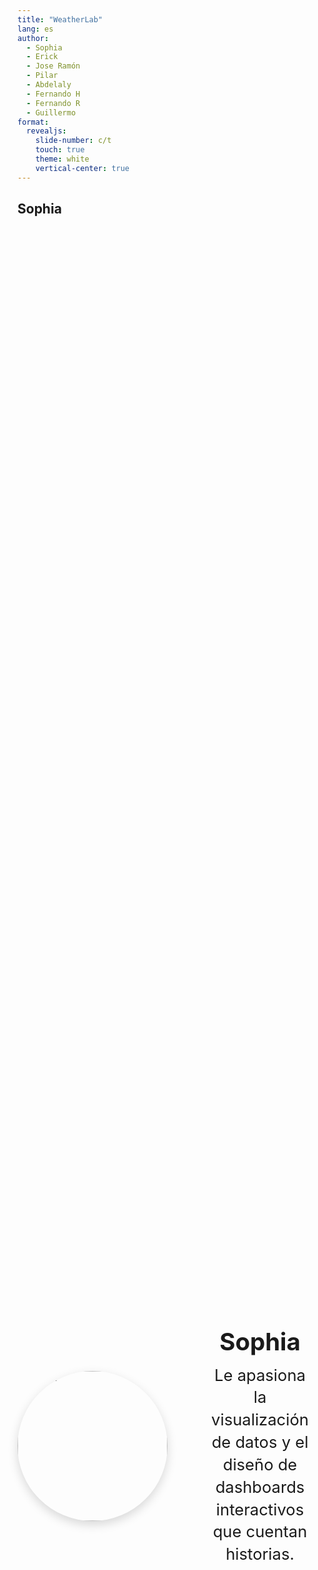 ```yaml
---
title: "WeatherLab"
lang: es
author:
  - Sophia 
  - Erick
  - Jose Ramón
  - Pilar
  - Abdelaly 
  - Fernando H
  - Fernando R
  - Guillermo
format: 
  revealjs:
    slide-number: c/t  
    touch: true
    theme: white
    vertical-center: true
---
```




<style>
.profile-container {
display: grid;
grid-template-columns: 1fr 1fr;
gap: 2rem;
align-items: center;    /* centra verticalmente la fila */
justify-items: center;  /* centra cada columna */
width: 100%;
height: 100%;           /* ocupa todo el alto de la slide */
}
.profile-container img {
width: clamp(200px, 25vw, 300px);
height: clamp(200px, 25vw, 300px);
object-fit: cover;
border-radius: 50%;
box-shadow: 0 6px 16px rgba(0,0,0,.15);
transition: transform .3s ease;
}
.profile-text {
text-align: center;
padding: 0 1rem;
}
.profile-text .name {
font-size: 2.4rem;
font-weight: bold;
margin-bottom: 0.8rem;
}
.profile-text .desc {
font-size: 1.6rem;
line-height: 1.4;
max-width: 80%;
margin: 0 auto;
}
.profile-container img:hover {
transform: scale(1.05);
}
</style>

## Sophia

<div class="profile-container">
<div><img src="fotos/Sophia.jpg" alt="Sophia"></div>
<div class="profile-text">
  <div class="name">Sophia</div>
  <div class="desc">Le apasiona la visualización de datos y el diseño de dashboards interactivos que cuentan historias.</div>
</div>
</div>

---

## Erick

<div class="profile-container">
<div><img src="fotos/Erick.jpg" alt="Erick"></div>
<div class="profile-text">
  <div class="name">Erick</div>
  <div class="desc">Le interesa el análisis energético y el modelado de la demanda en tiempo real para edificios.</div>
</div>
</div>

---

## José Ramón

<div class="profile-container">
<div><img src="fotos/Jose_Ramon.jpg" alt="José Ramón"></div>
<div class="profile-text">
  <div class="name">José Ramón</div>
  <div class="desc">Disfruta optimizando algoritmos y procesando grandes volúmenes de datos con Python y DuckDB.</div>
</div>
</div>

---

## Pilar

<div class="profile-container">
<div><img src="fotos/Pilar.jpg" alt="Pilar"></div>
<div class="profile-text">
  <div class="name">Pilar</div>
  <div class="desc">Especialista en integrar sensores y crear interfaces web interactivas con Shiny en Python.</div>
</div>
</div>

---

## Abdelaly

<div class="profile-container">
<div><img src="fotos/Abdelaly.jpg" alt="Abdelaly"></div>
<div class="profile-text">
  <div class="name">Abdelaly</div>
  <div class="desc">Investiga confort térmico y aplica el índice UTCI para mejorar la eficiencia de edificios.</div>
</div>
</div>

---

## Fernando H

<div class="profile-container">
<div><img src="fotos/Fernando_H.jpg" alt="Fernando H"></div>
<div class="profile-text">
  <div class="name">Fernando H</div>
  <div class="desc">Diseña pipelines de datos y automatiza la limpieza y transformación con DuckDB.</div>
</div>
</div>

---

## Fernando R

<div class="profile-container">
<div><img src="fotos/Fernando_R.jpg" alt="Fernando R"></div>
<div class="profile-text">
  <div class="name">Fernando R</div>
  <div class="desc">Le apasiona la ingeniería de datos en tiempo real y la integración de APIs en Python.</div>
</div>
</div>

---

## Guillermo Barrios

<div class="profile-container">
<div><img src="fotos/Guillermo.jpg" alt="Guillermo Barrios"></div>
<div class="profile-text">
  <div class="name">Guillermo Barrios</div>
  <div class="desc">Disfruta de preparar cafés, manipular datos y hacer visualizaciones claras y efectivas.</div>
</div>
</div>
